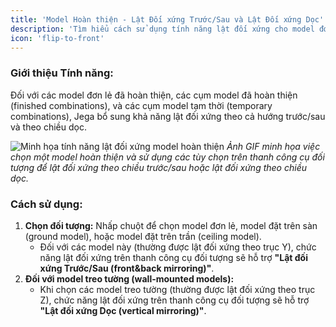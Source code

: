 ```yaml
---
title: 'Model Hoàn thiện - Lật Đối xứng Trước/Sau và Lật Đối xứng Dọc'
description: 'Tìm hiểu cách sử dụng tính năng lật đối xứng cho model đơn lẻ, cụm model hoàn thiện và cụm model tạm thời theo hướng trước/sau và theo chiều dọc trong Jega.'
icon: 'flip-to-front'
---
```


### Giới thiệu Tính năng:
Đối với các model đơn lẻ đã hoàn thiện, các cụm model đã hoàn thiện (finished combinations), và các cụm model tạm thời (temporary combinations), Jega bổ sung khả năng lật đối xứng theo cả hướng trước/sau và theo chiều dọc.

![Minh họa tính năng lật đối xứng model hoàn thiện](https://ai-study1.3vjia.com/3vj-study/img/teachvideo/79323510-3f04-4166-ae21-fa6a1c4a3acf.gif)
*Ảnh GIF minh họa việc chọn một model hoàn thiện và sử dụng các tùy chọn trên thanh công cụ đối tượng để lật đối xứng theo chiều trước/sau hoặc lật đối xứng theo chiều dọc.*

### Cách sử dụng:
1.  **Chọn đối tượng:** Nhấp chuột để chọn model đơn lẻ, model đặt trên sàn (ground model), hoặc model đặt trên trần (ceiling model).
    *   Đối với các model này (thường được lật đối xứng theo trục Y), chức năng lật đối xứng trên thanh công cụ đối tượng sẽ hỗ trợ **"Lật đối xứng Trước/Sau (front&back mirroring)"**.
2.  **Đối với model treo tường (wall-mounted models):**
    *   Khi chọn các model treo tường (thường được lật đối xứng theo trục Z), chức năng lật đối xứng trên thanh công cụ đối tượng sẽ hỗ trợ **"Lật đối xứng Dọc (vertical mirroring)"**.
